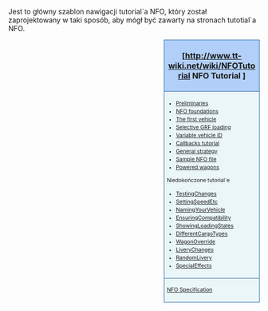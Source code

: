 <noinclude>{{pl/Development/NewGRF/inne strony|en=<!--http://-->www.tt-wiki.net/wiki/Template:NFOTutorial|pl=Template:pl/Development/NewGRF/NFO Tutorial/Navigation}}
{{en/-}}<!--<br>--><!--{{ambox | text = w trakcie edycji.}}--><!-- --></noinclude><!--
--><noinclude>Jest to główny szablon nawigacji tutorial`a NFO, który został zaprojektowany w taki sposób, aby mógł być zawarty na stronach tutotial`a NFO.</noinclude><div style="float:right; padding-left:12px; background:none;"><div style="width:180px; border:1px solid #2f6fab; background:#b1cff8; padding:5px; -moz-border-radius-topleft:5px; -moz-border-radius-topright:5px; font-size: 12pt;">
<center><strong><font size="3"><!--[-->[http://www.tt-wiki.net/wiki/NFOTutorial<!--|--> NFO Tutorial<!--]-->]</font></strong></center>
</div>
<div style="width:180px;  border:1px solid #2f6fab; border-top-width: 0px; background:#eaf6f8; padding:5px; font-size: 8pt; line-height: 12pt;">

* [[pl/Development/NewGRF/NFO Tutorial/Preliminaries| Preliminaries]]
* [http://www.tt-wiki.net/wiki/NFO_Foundations NFO foundations]
* [http://www.tt-wiki.net/wiki/The_First_Vehicle The first vehicle]
* [http://www.tt-wiki.net/wiki/Selective_GRF_Loading Selective GRF loading]
* [http://www.tt-wiki.net/wiki/Variable_Vehicle_ID Variable vehicle ID]
* [[pl/Development/NewGRF/NFO Tutorial/Callbacks|Callbacks tutorial]]
* [http://www.tt-wiki.net/wiki/General_strategy_for_implementing_new_graphics General strategy]
* [http://www.tt-wiki.net/wiki/Sample_NFO_file Sample NFO file]
* [http://www.tt-wiki.net/wiki/Powered_wagons Powered wagons]
; Niedokończone tutorial`e
* [http://www.tt-wiki.net/wiki/TestingChanges TestingChanges]
* [http://www.tt-wiki.net/wiki/SettingSpeedEtc SettingSpeedEtc]
* [http://www.tt-wiki.net/wiki/NamingYourVehicle NamingYourVehicle]
* [http://www.tt-wiki.net/wiki/EnsuringCompatibility EnsuringCompatibility]
* [http://www.tt-wiki.net/wiki/ShowingLoadingStates ShowingLoadingStates]
* [http://www.tt-wiki.net/wiki/DifferentCargoTypes DifferentCargoTypes]
* [http://www.tt-wiki.net/wiki/WagonOverride WagonOverride]
* [http://www.tt-wiki.net/wiki/LiveryChanges LiveryChanges]
* [http://www.tt-wiki.net/wiki/RandomLivery RandomLivery]
* [http://www.tt-wiki.net/wiki/SpecialEffects SpecialEffects]

</div>
<div style="width:180px;  border:1px solid #2f6fab; border-top-width: 0px; background:#eaf6f8; padding:5px; font-size: 8pt; line-height: 12pt;">

;[[pl/ExtraZi/specs.tt | NFO Specification]]

</div>
</div><noinclude>[[Category:pl/User/Extrazi/szablony|{{PAGENAME}}]]</noinclude>